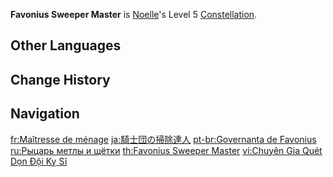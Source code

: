 {{Constellation Infobox
|image       = Constellation Favonius Sweeper Master.png
|description = Increases the Level of [[Sweeping Time]] by 3.<br>Maximum upgrade level is 15.
|level       = 5
|character   = Noelle
|utility1    = Talent Level Increase
|utility2    = Elemental Burst Level Increase
}}
'''Favonius Sweeper Master''' is [[Noelle]]'s Level 5 [[Constellation]].

==Other Languages==
{{Other Languages
|en      = Favonius Sweeper Master
|zhs     = 骑士团扫除专家
|zhs_rm  = Qíshì tuán sǎochú zhuānjiā
|zht     = 騎士團掃除專家
|zht_rm  = Qíshì tuán sǎochú zhuānjiā
|zh_tl   = Knights' Cleaning Expert
|ja      = 騎士団の掃除達人
|ja_rm   = Kishidan no Souji Tatsujin
|ja_tl   = Knights' Cleaning Expert
|ko      = 기사단 청소 전문가
|ko_rm   = Gisadan Cheongso Jeonmunga
|ko_tl   = Knights' Cleaning Expert
|es      = Experta en limpieza
|es_tl   = Cleaning Expert
|fr      = Maîtresse de ménage
|fr_tl   = Housekeeping Master
|ru      = Рыцарь метлы и щётки
|ru_tl   = Knight of Broom and Brush
|th      = Favonius Sweeper Master
|vi      = Chuyên Gia Quét Dọn Đội Kỵ Sĩ
|vi_tl   = Knights' Cleaning Expert
|de      = Säuberungsexpertin des Ordens
|de_tl   = Cleaning Expert of the Order
|de_note = Notably the femal form of Cleaning Expert is used here.
|id      = Favonius Sweeper Master
|pt      = Governanta de Favonius
|pt_tl   = Favonius Governess
|tr      = Favonius Temizlik Ustası
|tr_tl   = Favonius Cleaning Master
|it      = Maestra delle pulizie dell'Ordine
|it_tl   = Housekeeping Master of the Order
}}

==Change History==
{{Change History|1.0}}

==Navigation==
{{Talent Navbox|Noelle}}

[[fr:Maîtresse de ménage]]
[[ja:騎士団の掃除達人]]
[[pt-br:Governanta de Favonius]]
[[ru:Рыцарь метлы и щётки]]
[[th:Favonius Sweeper Master]]
[[vi:Chuyên Gia Quét Dọn Đội Kỵ Sĩ]]